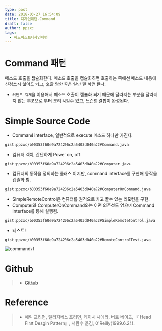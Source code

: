 ```yaml
---
type: post
date: 2018-03-27 16:54:09
title: 디자인패턴-Command
draft: false
author: ppzxc
tags:
  - 헤드퍼스트디자인패턴
---
```


# Command 패턴

메소드 호출을 캡슐화한다. 메소드 호출을 캡슐화하면 호출하는 쪽에선 메소드 내용에 신경쓰지 않아도 되고, 호출 당한 쪽은 일만 잘 하면 된다.

- `커맨드 객체`을 이용해서 메소드 호출이 캡슐화 되기 때문에 달라지는 부분을 달라지지 않는 부분으로 부터 분리 시킬수 있고, 느슨한 결합이 완성된다.

# Simple Source Code

- Command interface, 일반적으로 execute 메소드 하나만 가진다.

`gist:ppzxc/b00353f60e9a724206c2a5403d040a72#Command.java`

- 컴퓨터 객체, 간단하게 Power on, off

`gist:ppzxc/b00353f60e9a724206c2a5403d040a72#Computer.java`

- 컴퓨터의 동작을 정의하는 클래스 이지만, command interface를 구현해 동작을 캡슐화 함.

`gist:ppzxc/b00353f60e9a724206c2a5403d040a72#ComputerOnCommand.java`

- SimpleRemoteControl은 컴퓨터를 원격으로 키고 끌수 있는 리모컨을 구현.
- Computer와 ComputerOnCommand와는 어떤 의존성도 없으며 Command Interface를 통해 실행됨.

`gist:ppzxc/b00353f60e9a724206c2a5403d040a72#SimpleRemoteControl.java`

- 테스트!

`gist:ppzxc/b00353f60e9a724206c2a5403d040a72#RemoteControlTest.java`

![commandv1](https://github.com/ppzxc/ppzxc.github.io/blob/master/content/images/commandv1.JPG)

# Github

> - [Github](https://github.com/JungHa-Cho/HeadFirstDesignPattern/tree/master/src/main/java/head/first/design/pattern/rule/command)

# Reference

> - 에릭 프리먼, 엘리자베스 프리먼, 케이시 시에라, 버트 베이츠, 『 Head First Desgin Pattern』, 서환수 옮김, O'Reilly(1999.6.24).
